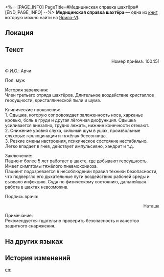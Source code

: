 <%-- [PAGE_INFO]
PageTitle=#Медицинская справка шахтёра#
[END_PAGE_INFO] --%>
{{Дополнить}}
{{Книга Инфобокс
|id           = 070
|Название     = 
|Изображение  = Предмет Записи.png
|Мир          = Ярило-VI
|Томов        = 1
|Автор        = <!--нужно добавить-->
|Описание     = Медицинское заключение о болезни шахтёров, содержащее ценную информацию.
|Том1         = {{tx}}
|Источник1    = {{tx|Отсутствует источник}}
|Персонажи    = 
|Фракции      = 
}}
'''Медицинская справка шахтёра''' — одна из [[Книги|книг]], которую можно найти на [[Ярило-VI]].

==Локация==
{{Отметка карты|<!--название карты-->|<!--id отметки-->}}

==Текст==
<div align="right">Номер приёма: 100451

{{Размер|+2|Диагноз}}</div>

Ф.И.О.: Арчи

Пол: муж

История заражения:<br />
Член третьего отряда шахтёров. Длительное воздействие кристаллов геосущности, кристаллической пыли и шума.

Клинические проявления:<br />
1. Одышка, которую сопровождает заложенность носа, харканье кровью, боль в груди и другая лёгочная дисфункция. Одышка усиливается внезапно, трудно лежать, нижние конечности отекают.<br />
2. Снижение уровня слуха, сильный шум в ушах, произвольные слуховые галлюцинации и тяжёлая бессонница.<br />
3. Резкие смены настроения, психическое состояние нестабильно. Легко впадает в гнев, действует импульсивно, хандрит и т.д.

Заключение:<br />
Пациент более 5 лет работает в шахте, где добывают геосущность. Имеет симптомы тяжёлого пневмокониоза.<br />
Пациент подозревается в несоблюдении правил техники безопасности, что подвергло его дыхательные пути воздействию рабочей среды и вызвало инфекцию. Судя по физическому состоянию, дальнейшая работа в шахтах невозможна.

Подпись врача:<br /><div align="right">Наташа</div>

Примечание:<br />
Рекомендуется тщательно проверить безопасность и качество защитного снаряжения.

==На других языках==
{{На других языках
|en   = Miner's Medical Certificate
|zhs  = 矿工病诊断书
|zht  = 礦工病診斷書
|ja   = 鉱夫病診断書
|ko   = 광부의 의료 진단서
|es   = Certificado médico de un minero
|fr   = Certificat médical de mineur
|ru   = Медицинская справка шахтёра
|th   = ใบรับรองแพทย์ของคนงานเหมือง
|vi   = Sách Chẩn Đoán Bệnh Thợ Mỏ
|de   = Ärztliches Attest eines Bergarbeiters
|id   = Diagnosis Penyakit Penambang
|pt   = Atestado Médico de Minerador
}}

==История изменений==
{{История изменений|3.5}}

[[en:]]